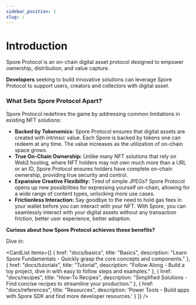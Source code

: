 ```yaml
---
sidebar_position: 1
slug: /
---
```



# Introduction

Spore Protocol is an on-chain digital asset protocol designed to empower ownership, distribution, and value capture.

**Developers** seeking to build innovative solutions can leverage Spore Protocol to support users, creators and collectors with digital asset.

### What Sets Spore Protocol Apart?

Spore Protocol redefines the game by addressing common limitations in existing NFT solutions:

- **Backed by Tokenomics:** Spore Protocol ensures that digital assets are created with intrinsic value. Each Spore is backed by tokens one can redeem at any time. The value increases as the utilization of on-chain space grows.
- **True On-Chain Ownership:** Unlike many NFT solutions that rely on Web2 hosting, where NFT holders may not own much more than a URL or an ID, Spore Protocol ensures holders have complete on-chain ownership, providing true security and control.
- **Expansive Creative Flexibility:** Tired of simple JPEGs? Spore Protocol opens up new possibilities for expressing yourself on-chain, allowing for a wide range of content types, unlocking more use cases.
- **Frictionless Interaction:** Say goodbye to the need to hold gas fees in your wallet before you can interact with your NFT. With Spore, you can seamlessly interact with your digital assets without any transaction friction, better user experience, better adoption.

**Curious about how Spore Protocol achieves these benefits?**

Dive in:

<CardList
  items={[
    {
      href: "docs/basics",
      title: "Basics",
      description: "Learn Spore Fundamentals - Quickly grasp the core concepts and components."
    },
    {
      href: "docs/tutorials",
      title: "Tutorial",
      description: "Follow Along - Build a toy project, dive in with easy to follow steps and examples."
    },
    {
      href: "docs/recipes",
      title: "How-To Recipes",
      description: "Simplified Solutions - Find concise recipes to streamline your production."
    },
    {
      href: "docs/references",
      title: "Resources",
      description: 'Power Tools - Build apps with Spore SDK and find more developer resources.'
    }
  ]}
/>
